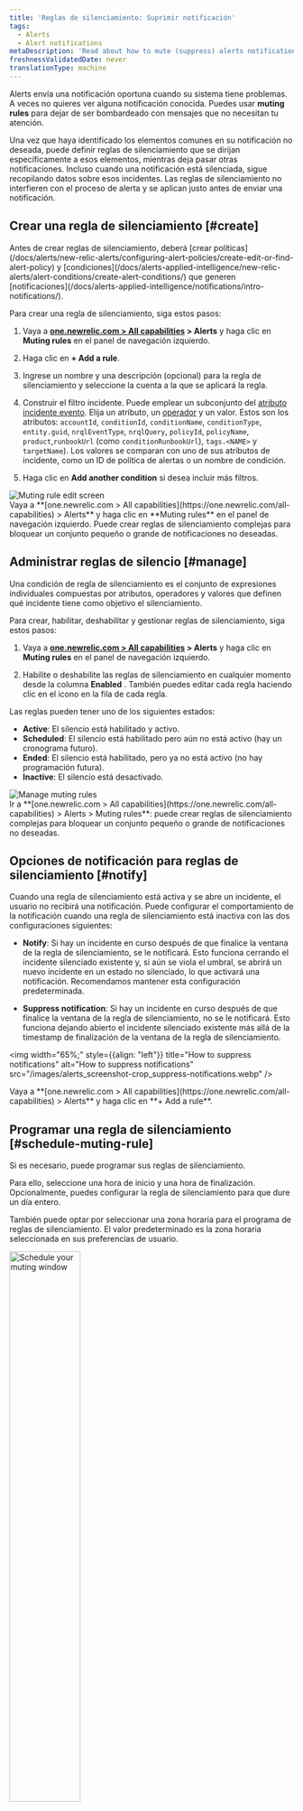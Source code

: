 ```yaml
---
title: 'Reglas de silenciamiento: Suprimir notificación'
tags:
  - Alerts
  - Alert notifications
metaDescription: 'Read about how to mute (suppress) alerts notifications during known system disruptions, such as maintenance windows and deployments.'
freshnessValidatedDate: never
translationType: machine
---
```


Alerts envía una notificación oportuna cuando su sistema tiene problemas. A veces no quieres ver alguna notificación conocida. Puedes usar <DNT>**muting rules**</DNT> para dejar de ser bombardeado con mensajes que no necesitan tu atención.

Una vez que haya identificado los elementos comunes en su notificación no deseada, puede definir reglas de silenciamiento que se dirijan específicamente a esos elementos, mientras deja pasar otras notificaciones. Incluso cuando una notificación está silenciada, <InlinePopover type="alerts" />sigue recopilando datos sobre esos incidentes. Las reglas de silenciamiento no interfieren con el proceso de alerta y se aplican justo antes de enviar una notificación.

## Crear una regla de silenciamiento [#create]

<Callout variant="important">
  Antes de crear reglas de silenciamiento, deberá [crear políticas](/docs/alerts/new-relic-alerts/configuring-alert-policies/create-edit-or-find-alert-policy) y [condiciones](/docs/alerts-applied-intelligence/new-relic-alerts/alert-conditions/create-alert-conditions/) que generen [notificaciones](/docs/alerts-applied-intelligence/notifications/intro-notifications/).
</Callout>

Para crear una regla de silenciamiento, siga estos pasos:

1. Vaya a <DNT>**[one.newrelic.com &gt; All capabilities](https://one.newrelic.com/all-capabilities) &gt; Alerts**</DNT> y haga clic en <DNT>**Muting rules**</DNT> en el panel de navegación izquierdo.

2. Haga clic en <DNT>**+ Add a rule**</DNT>.

3. Ingrese un nombre y una descripción (opcional) para la regla de silenciamiento y seleccione la cuenta a la que se aplicará la regla.

4. Construir el filtro incidente. Puede emplear un subconjunto del [atributo incidente evento](/docs/alerts/create-alert/condition-details/incident-event-attributes/). Elija un atributo, un [operador](#sub-conditions) y un valor. Estos son los atributos: `accountId`, `conditionId`, `conditionName`, `conditionType`, `entity.guid`, `nrqlEventType`, `nrqlQuery`, `policyId`, `policyName`, `product`,`runbookUrl` (como `conditionRunbookUrl`), `tags.<NAME>` y `targetName`). Los valores se comparan con uno de sus atributos de incidente, como un ID de política de alertas o un nombre de condición.

5. Haga clic en <DNT>**Add another condition**</DNT> si desea incluir más filtros.

<img title="Muting rule edit screen" alt="Muting rule edit screen" src="/images/alerts_screenshot-crop_violation-filter.webp" />

<figcaption>
  Vaya a <DNT>**[one.newrelic.com &gt; All capabilities](https://one.newrelic.com/all-capabilities) &gt; Alerts**</DNT> y haga clic en <DNT>**Muting rules**</DNT> en el panel de navegación izquierdo. Puede crear reglas de silenciamiento complejas para bloquear un conjunto pequeño o grande de notificaciones no deseadas.
</figcaption>

## Administrar reglas de silencio [#manage]

Una condición de regla de silenciamiento es el conjunto de expresiones individuales compuestas por atributos, operadores y valores que definen qué incidente tiene como objetivo el silenciamiento.

Para crear, habilitar, deshabilitar y gestionar reglas de silenciamiento, siga estos pasos:

1. Vaya a <DNT>**[one.newrelic.com &gt; All capabilities](https://one.newrelic.com/all-capabilities) &gt; Alerts**</DNT> y haga clic en <DNT>**Muting rules**</DNT> en el panel de navegación izquierdo.

2. Habilite o deshabilite las reglas de silenciamiento en cualquier momento desde la columna <DNT>**Enabled**</DNT> . También puedes editar cada regla haciendo clic en el <Icon name="fe-more-horizontal" /> icono en la fila de cada regla.

Las reglas pueden tener uno de los siguientes estados:

* <DNT>**Active**</DNT>: El silencio está habilitado y activo.
* <DNT>**Scheduled**</DNT>: El silencio está habilitado pero aún no está activo (hay un cronograma futuro).
* <DNT>**Ended**</DNT>: El silencio está habilitado, pero ya no está activo (no hay programación futura).
* <DNT>**Inactive**</DNT>: El silencio está desactivado.

<img title="Manage muting rules" alt="Manage muting rules" src="/images/alerts_screenshot-full_muting-rules.webp" />

<figcaption>
  Ir a <DNT>**[one.newrelic.com &gt; All capabilities](https://one.newrelic.com/all-capabilities) &gt; Alerts &gt; Muting rules**</DNT>: puede crear reglas de silenciamiento complejas para bloquear un conjunto pequeño o grande de notificaciones no deseadas.
</figcaption>

## Opciones de notificación para reglas de silenciamiento [#notify]

Cuando una regla de silenciamiento está activa y se abre un incidente, el usuario no recibirá una notificación. Puede configurar el comportamiento de la notificación cuando una regla de silenciamiento está inactiva con las dos configuraciones siguientes:

* <DNT>**Notify**</DNT>: Si hay un incidente en curso después de que finalice la ventana de la regla de silenciamiento, se le notificará. Esto funciona cerrando el incidente silenciado existente y, si aún se viola el umbral, se abrirá un nuevo incidente en un estado no silenciado, lo que activará una notificación. Recomendamos mantener esta configuración predeterminada.

* <DNT>**Suppress notification**</DNT>: Si hay un incidente en curso después de que finalice la ventana de la regla de silenciamiento, no se le notificará. Esto funciona dejando abierto el incidente silenciado existente más allá de la timestamp de finalización de la ventana de la regla de silenciamiento.

<img width="65%;" style={{align: "left"}} title="How to suppress notifications" alt="How to suppress notifications" src="/images/alerts_screenshot-crop_suppress-notifications.webp" />

<figcaption>
  Vaya a <DNT>**[one.newrelic.com &gt; All capabilities](https://one.newrelic.com/all-capabilities) &gt; Alerts**</DNT> y haga clic en <DNT>**+ Add a rule**</DNT>.
</figcaption>

## Programar una regla de silenciamiento [#schedule-muting-rule]

Si es necesario, puede programar sus reglas de silenciamiento.

Para ello, seleccione una hora de inicio y una hora de finalización. Opcionalmente, puedes configurar la regla de silenciamiento para que dure un día entero.

También puede optar por seleccionar una zona horaria para el programa de reglas de silenciamiento. El valor predeterminado es la zona horaria seleccionada en sus preferencias de usuario.

<img width="50%;" title="Schedule your muting window" alt="Schedule your muting window" src="/images/alerts_screenshot-crop_schedule-muting window.webp" />

<figcaption>
  Vaya a <DNT>**[one.newrelic.com &gt; All capabilities](https://one.newrelic.com/all-capabilities) &gt; Alerts**</DNT> y haga clic en <DNT>**Muting rules**</DNT> en el panel de navegación izquierdo. Consulta las opciones flexibles y poderosas que tienes para programar tus reglas de silenciamiento.
</figcaption>

Puede programar sus reglas de silenciamiento para que se repitan diariamente, semanalmente o mensualmente. Una regla de silenciamiento programada para repetirse semanalmente incluye la opción de seleccionar los días de la semana que se repetirán. Si no se selecciona ningún día, la recurrencia semanal se repetirá de forma predeterminada el día de la semana en el que está programado que comience la regla de silenciamiento.

<Callout variant="important">
  Las casillas de verificación del <DNT>**Repeat**</DNT> día de la semana anulan los campos de fecha <DNT>**Starts**</DNT> y <DNT>**Ends**</DNT> . Si establece una fecha de inicio y también elige un día de la semana, sus reglas de silenciamiento se aplicarán el primero de esos días después de la fecha de inicio.
</Callout>

También puede especificar cuándo desea que finalice la recurrencia seleccionando una fecha específica o una cierta cantidad de ocurrencias.

## Ver incidentes y problemas silenciados [#ui]

Al visualizar un problema abierto o cerrado, el incidente y los problemas se marcan como `Muted`. Las siguientes secciones muestran algunos de estos incidentes y problemas silenciados, y dónde puede encontrarlos.

<CollapserGroup>
  <Collapser id="clamshell-1" title="Un problema con un incidente crítico que ha sido silenciado">
    <img title="Alert incident lifecycle: Muting rule incidents" alt="Alert incident lifecycle: Muting rule incidents" src="/images/alerts_screenshot-crop_issue-critical-incident-muted.webp" />

    <figcaption>
      Vaya a <DNT>**[one.newrelic.com &gt; All capabilities](https://one.newrelic.com/all-capabilities) &gt; Alerts**</DNT> y haga clic en <DNT>**Issues &amp; Activity**</DNT> en el panel de navegación izquierdo. Haga clic en un problema silenciado.
    </figcaption>
  </Collapser>

  <Collapser id="clamshell-2" title="Una lista de incidentes, algunos de los cuales están silenciados.">
    Los incidentes y problemas están marcados con el <Icon name="fe-bell-off" /> icono en la columna <DNT>**Muted**</DNT> :

    <img title="Alert incident lifecycle: Muting rule incidents" alt="Alert incident lifecycle: Muting rule incidents" src="/images/alerts_screenshot-crop_incidents-muted-icon.webp" />

    <figcaption>
      Vaya a <DNT>**[one.newrelic.com &gt; All capabilities](https://one.newrelic.com/all-capabilities) &gt; Alerts**</DNT> y haga clic en <DNT>**Issues &amp; Activity**</DNT> en el panel de navegación izquierdo. A continuación, seleccione <DNT>**Incidents tab**</DNT>.
    </figcaption>
  </Collapser>
</CollapserGroup>

### Silenciar resultados facetados usando `tags.` [#facet-muting]

Para silenciar los resultados de la consulta facetada, utilice el atributo `tags.FACETED_ATTRIBUTE`, donde `FACETED_ATTRIBUTE` representa el atributo en el que ejecutó una consulta NRQL [`FACET` ](/docs/query-data/nrql-new-relic-query-language/getting-started/nrql-syntax-clauses-functions#sel-facet). Por ejemplo: si su condición de alerta NRQL incluye `FACET host` en su consulta, puede apuntar a ese `FACET` atributo usando `tags.host`.

La consulta de condición NRQL puede aceptar atributos de múltiples facetas. Si desea poder filtrar por atributo en su evento o serie de tiempo métrica que se han agregado, debe agregar esos atributos a su cláusula `FACET` de consulta NRQL; por ejemplo: `FACET host, region, cluster`.

Para ver un ejemplo del uso de `tags.`, consulte [Crear regla de silenciamiento](#create).

## Operadores de subcondiciones [#sub-conditions]

Estos son los operadores lógicos que puede utilizar para comparar atributos cuando agrega reglas de silenciamiento. Si eres nuevo en el mundo de las reglas de silenciamiento, consulta estos [ejemplos](/docs/alerts-applied-intelligence/new-relic-alerts/alert-notifications/muting-rules-suppress-notifications/#examples).

<Callout variant="tip">
  Todos los valores del operador de subcondición distinguen entre mayúsculas y minúsculas. Por ejemplo, si utiliza `policyName STARTS_WITH 'PROD'` un nombre de política que comience con &amp;quot;Prod&amp;quot; no se seleccionará.
</Callout>

* `EQUALS`: Donde el valor proporcionado es igual al valor del atributo del incidente.
* `DOES_NOT_EQUALS`: donde el valor proporcionado no es igual al valor del atributo del incidente.
* `IN`: donde el valor del atributo del incidente está presente en una lista de valores proporcionados (hasta 500).
* `NOT_IN`: donde el valor del atributo del incidente no está presente en una lista de valores proporcionados (hasta 500).
* `CONTAINS`: donde la cadena de valor proporcionada está presente en el valor del atributo del incidente.
* `DOES_NOT_CONTAINS`: donde la cadena de valor proporcionada no está presente en el valor del atributo del incidente.
* `ENDS_WITH`: donde el valor del atributo del incidente termina con la cadena de valor proporcionada.
* `NOT_ENDS_WITH`: donde el valor del atributo del incidente no termina con la cadena de valor proporcionada.
* `STARTS_WITH`: donde el valor del atributo del incidente comienza con la cadena de valor proporcionada.
* `DOES_NOT_STARTS_WITH`: donde el valor del atributo del incidente no comienza con la cadena de valor proporcionada.
* `IS_BLANK`: donde el valor del atributo del incidente está en blanco. Cadena nula, vacía, etc.
* `IS_NOT_BLANK`: Donde el valor del atributo del incidente no está en blanco. Cadena nula, vacía, etc.
* `IS_ANY`:Una condición con este operador silenciará todos los incidentes en la cuenta.

## Cómo funcionan las reglas de silenciamiento [#overview]

Las reglas de silenciamiento se aplican al final del ciclo de vida de la alerta predeterminada para suprimir o silenciar la notificación. No desactivan las políticas o condiciones existentes. Por ejemplo, puede silenciar la notificación durante interrupciones conocidas del sistema, como ventanas de mantenimiento y despliegue. Los incidentes de interrupción del sistema aún se identificarán, aunque las notificaciones de esos incidentes estén silenciadas.

Una regla de silenciamiento emplea un conjunto de condiciones que coinciden con el atributo en un [evento incidente](/docs/alerts-applied-intelligence/new-relic-alerts/advanced-alerts/understand-technical-concepts/incident-event-attributes). Las reglas de silenciamiento nos indican cómo:

* Identifique incidentes individuales después de su creación, pero antes de que se abra un problema.
* Anule su condición predeterminada para indicar que deben silenciar.

Actualmente, silenciar un incidente significa que se mantiene el ciclo de vida normal de alerta del incidente, excepto que un problema que contiene solo un incidente silenciado no enviará ninguna notificación.

Las reglas de silenciamiento están determinadas por el primer evento que activó una notificación dentro de un problema. Esto significa que si el primer evento de notificación se silenció debido a un estado silenciado, el resto del problema también se silenciará.

Las reglas de silenciamiento anulan incidentes específicos. No desactivan las políticas o condiciones existentes. Esto le permite silenciar incidentes de entidades específicas que pueden estar cubiertas por una póliza o condición que cubre una gran cantidad de entidades. Esto también evita que tenga que silenciar demasiado su monitoreo cuando realiza mantenimiento en un subconjunto de su sistema.

La siguiente tabla describe cómo el ciclo de vida del incidente de alerta se ve afectado por el incidente silenciado:

<table>
  <thead>
    <tr>
      <th>
        SI
      </th>

      <th>
        ENTONCES
      </th>
    </tr>
  </thead>

  <tbody>
    <tr>
      <td colSpan={3} style={{ backgroundColor: "rgb(238, 238, 238)" }}>
        <DNT>Event</DNT>: El problema está activado
      </td>
    </tr>

    <tr>
      <td>
        Un problema se activa debido a un incidente que no está silenciado
      </td>

      <td>
        Se enviará una notificación sobre este problema.
      </td>
    </tr>

    <tr>
      <td>
        Se activa un problema debido a un incidente que está silenciado
      </td>

      <td>
        La notificación para este problema no será enviada (silenciada).
      </td>
    </tr>
  </tbody>
</table>

### Comportamiento de silenciamiento con flujo de trabajo [#workflow-behavior]

Un incidente activado tiene una proporción de 1:1 con un problema, por lo que si se silencia un incidente, el problema correspondiente también se silenciará. El flujo de trabajo se desencadena por cuestiones que pueden tener uno o más incidentes, por lo que podría darse un escenario de incidentes silenciados y no silenciados combinados.

Cada problema tiene uno de los siguientes estados de silenciamiento:

* <DNT>**Fully muted (`FULLY_MUTED`)**</DNT>: un problema tiene todos sus incidentes abiertos silenciados (valor predeterminado).
* <DNT>**Partially muted (`PARTIALLY_MUTED`)**</DNT>: un problema que tiene al menos un incidente abierto silenciado y un incidente abierto que no está silenciado.
* <DNT>**Not muted (`NOT_MUTED`)**</DNT>: un tema que no tiene un incidente silenciado abierto.

Para obtener una guía paso a paso sobre cómo configurar su flujo de trabajo, consulte una demostración de ejemplo a continuación (aprox. 2:17 minutos):

<Video type="wistia" id="3nf3q2supe" />

### Comportamiento de silenciamiento con NerdGraph [#manage-with-nerdgraph]

En [NerdGraph](/docs/apis/nerdgraph/get-started/introduction-new-relic-nerdgraph), puede utilizar las siguientes consultas y mutaciones con sus reglas de silenciamiento. Puede ver el esquema con más detalle en [API Explorer](/docs/apis/nerdgraph/get-started/introduction-new-relic-nerdgraph#explorer).

* `actor.account.alerts.mutingRule`:Obtener una regla de silenciamiento por ID.
* `actor.account.alerts.mutingRules`: obtiene una lista de reglas de silenciamiento para una cuenta.
* `alertsMutingRuleCreate`: cree una regla de silencio para una cuenta.
* `alertsMutingRuleUpdate`:Actualizar una regla de silenciamiento por ID y ID de cuenta.

Puede encontrar algunos ejemplos de consultas y mutaciones en [esta página](#examples).

Una regla de silenciamiento tiene los siguientes campos y componentes:

<table>
  <thead>
    <tr>
      <th style={{ width: "200px" }}>
        Regla de silenciamiento
      </th>

      <th>
        Campos y componentes
      </th>
    </tr>
  </thead>

  <tbody>
    <tr>
      <td>
        `accountId`
      </td>

      <td>
        El ID de cuenta de la regla de silenciamiento. Una regla de silenciamiento solo afectará los incidentes que ocurran en una sola cuenta. Para silenciar incidentes en varias cuentas, deberá crear una regla de silenciamiento para cada cuenta por separado.
      </td>
    </tr>

    <tr>
      <td>
        `actionOnMutingRuleWindowEnded`
      </td>

      <td>
        El comportamiento esperado al final de la ventana de la regla de silenciamiento. Valores válidos de `CLOSE_ISSUES_ON_INACTIVE` o `DO_NOTHING`. Si se selecciona `CLOSE_ISSUES_ON_INACTIVE` , todos los problemas en curso se cerrarán y se volverán a abrir (con notificación) si el incidente continúa.
      </td>
    </tr>

    <tr>
      <td>
        `condition`
      </td>

      <td>
        El conjunto de expresiones individuales que definen qué incidente apuntar. Una condición de regla de silenciamiento incluye:

        * `operator`: El operador booleano `AND` o `OR` que define cómo combinar el conjunto de condiciones.

        * `conditions`: El conjunto de expresiones individuales (subcondiciones) que tienen como objetivo atributo dentro de un incidente. Estos se evalúan juntos según el `operator`. Puede tener un máximo de 20 subcondiciones para una sola regla de silenciamiento.

          Una subcondición incluye:

          * `attribute`: Un único atributo dentro de un incidente. Vaya aquí para obtener una lista de [atributos de eventos de incidentes](/docs/alerts-applied-intelligence/new-relic-alerts/advanced-alerts/understand-technical-concepts/incident-event-attributes).

          * `operator`: la función de comparación utilizada para comparar el atributo de incidente seleccionado con los valores de la condición. Vaya aquí para obtener una lista de [operadores de subcondiciones](#sub-conditions).

          * `values`: una matriz de valores de cadena para comparar con el atributo de incidente seleccionado. Cuando las reglas de silenciamiento evalúan una condición, si es necesario, los valores se extraerán de las cadenas. Puede utilizar un máximo de 500 valores cuando utilice un operador que admita la comparación con varios valores, como `IN`.
      </td>
    </tr>

    <tr>
      <td>
        `createdAt`
      </td>

      <td>
        La timestamp en la que se creó la regla de silenciamiento (UTC).
      </td>
    </tr>

    <tr>
      <td>
        `createdBy`
      </td>

      <td>
        El ID de usuario de la persona que creó la regla de silenciamiento.
      </td>
    </tr>

    <tr>
      <td>
        `description`
      </td>

      <td>
        Este es un campo de texto opcional que describe la regla de silenciamiento. Es una forma útil de proporcionar más contexto para su regla de silenciamiento. Estos datos sólo se utilizan con fines de visualización de gestión.
      </td>
    </tr>

    <tr>
      <td>
        `enabled`
      </td>

      <td>
        Activa o desactiva la regla de silencio (booleana). Habilite y deshabilite sus reglas de silencio manualmente.
      </td>
    </tr>

    <tr>
      <td>
        `id`
      </td>

      <td>
        El identificador único de la regla de silenciamiento.
      </td>
    </tr>

    <tr>
      <td>
        `mutingRuleLifecycleEventPublishedAt`
      </td>

      <td>
        Una marca de fecha y hora que representa la última vez que se aplicó el comportamiento de finalización de la ventana de la regla de silenciamiento.
      </td>
    </tr>

    <tr>
      <td>
        `name` (Requerido)
      </td>

      <td>
        Un campo de texto para el nombre fácil de usar de la regla de silenciamiento. Esto se utiliza al enumerar o hacer referencia a una regla. No requerimos que el nombre sea único, pero se recomienda.
      </td>
    </tr>

    <tr>
      <td>
        `schedule`
      </td>

      <td>
        La ventana de tiempo en la que `MutingRule` silencia activamente el incidente.

        * `startTime`: La marca de fecha y hora que representa cuándo comienza la regla de silenciamiento. Está en formato ISO 8601 local sin desplazamiento. Ejemplo: `2020-07-08T14:30:00`
        * `endTime`: La marca de fecha y hora que representa cuándo finaliza la regla de silenciamiento. Está en formato ISO 8601 local sin desplazamiento. Ejemplo: `2020-07-15T14:30:00`
        * `timeZone`: La zona horaria que se aplica al programa de reglas de silenciamiento. Ejemplo: `America/Los_Angeles`. Consulte [la lista de Wikipedia de zonas horarias de la base de datos tz](https://en.wikipedia.org/wiki/List_of_tz_database_time_zones).
        * `repeat`: La frecuencia con la que se repite el programa de reglas de silenciamiento. Si no se repite, utilice nulo. Las opciones son `DAILY`, `WEEKLY`, `MONTHLY`.
        * `endRepeat`: La marca de fecha y hora en la que la programación de la regla de silenciamiento deja de repetirse. Está en formato ISO 8601 local sin desplazamiento. Ejemplo: `2020-07-10T15:00:00`. Nota: Se debe utilizar `endRepeat` o `repeatCount` para finalizar una programación de reglas de silenciamiento. Ambos campos no deben proporcionarse juntos.
        * `repeatCount`: El número de veces que se repite la programación de la regla de silenciamiento. Esto incluye el cronograma original. Por ejemplo, un `repeatCount` de 2 se repetirá una vez. Un `repeatCount` de 3 se repetirá dos veces. Nota: Se pueden utilizar `repeatCount` o `endRepeat` para finalizar un programa de reglas de silenciamiento. No proporcione ambos campos juntos.
        * `weeklyRepeatDays`: Los días de la semana en los que debe repetirse una regla de silenciamiento cuando el campo de repetición está establecido en `WEEKLY`. Ejemplo `['MONDAY', 'WEDNESDAY']`.
      </td>
    </tr>

    <tr>
      <td>
        `updatedAt`
      </td>

      <td>
        La timestamp de la última modificación de la regla de silenciamiento (UTC).
      </td>
    </tr>

    <tr>
      <td>
        `updatedBy`
      </td>

      <td>
        El ID de usuario de la persona que modificó por última vez la regla de silenciamiento.
      </td>
    </tr>
  </tbody>
</table>

#### Ejemplos de silenciamiento [#examples]

Para obtener más información sobre cómo realizar solicitudes a NerdGraph, consulte la [documentación de NerdGraph](/docs/apis/nerdgraph/get-started/introduction-new-relic-nerdgraph), incluidos [los tutoriales de GraphQL](/docs/apis/graphql-api/tutorials).

<CollapserGroup>
  <Collapser id="fetch-list" title="Obtener reglas de silenciamiento para la cuenta">
    Para recuperar la lista de reglas de silenciamiento (con nombre y condición) para una cuenta:

    ```graphql
    {
      actor {
        account(id: YOUR_ACCOUNT_ID) {
          alerts {
            mutingRules {
              name
              condition {
                operator
                conditions {
                  attribute
                  operator
                  values
                }
              }
            }
          }
        }
      }
    }
    ```
  </Collapser>

  <Collapser id="create-rule" title="Crear regla de silenciamiento">
    Para crear una regla de silenciamiento y devolver el `id` de la regla de silenciamiento para el incidente de silenciamiento de las condiciones NRQL donde la faceta del host es `host-1`:

    ```graphql
    mutation {
      alertsMutingRuleCreate(
        accountId: YOUR_ACCOUNT_ID
        rule: {
          name: "host-1 mute rule"
          description: "Mute host-1 incidents"
          enabled: true
          condition: {
            operator: AND
            conditions: [{ 
              attribute: "tags.host", 
              operator: EQUALS, 
              values: ["host-1"] 
            }]
          }
        }
      ) {
        id
      }
    }
    ```
  </Collapser>

  <Collapser id="rule-product" title="Crear regla de silenciamiento para hosts o productos específicos">
    Para crear una regla de silenciamiento y devolver el `id` de la regla de silenciamiento para silenciar incidentes de condiciones de infraestructura donde el host objetivo es `host-1` o el incidente fue de Sintético o <InlinePopover type="mobile" />:

    ```graphql
    mutation {
      alertsMutingRuleCreate(accountId: YOUR_ACCOUNT_ID, rule: {
        name: "host-1 and synthetics/mobile mute rule",
        description: "Mute host-1 and synthetics/mobile incidents",
        enabled: true,
        condition: {
          operator: OR,
          conditions: [
            {
              attribute: "targetName",
              operator: EQUALS,
              values: ["host-1"]
            },
            {
              attribute: "product",
              operator: IN,
              values: ["SYNTHETICS", "MOBILE"]
            }
          ]
        }
      }) {
        id
      }
    }
    ```
  </Collapser>

  <Collapser id="rule-product" title="Cree una regla de silenciamiento con un horario recurrente">
    Para crear una regla de silenciamiento programada para repetirse con estos criterios:

    * Semanalmente los martes y viernes

    * Finaliza el 31/01/2021

    * Devuelve el `schedule` de la regla de silenciamiento y `id`

      ```graphql
      mutation {
        alertsMutingRuleCreate(
          accountId: YOUR_ACCOUNT_ID,
          rule: {
            condition: {
              conditions: {
                attribute: "conditionName", 
                operator: ANY, 
                values: "This is a condition"
              }, 
              operator: AND
            }, 
            enabled: true, 
            name: "Recur Weekly", 
            schedule: {
              startTime: "2020-12-01T12:00:00", 
              endTime: "2020-12-01T14:00:00", 
              timeZone: "America/Los_Angeles",
              repeat: WEEKLY,
              endRepeat: "2021-01-31T12:00:00", 
              weeklyRepeatDays: [TUESDAY, FRIDAY]
            }
          }
        ) {
          id
          schedule {
            endTime
            startTime
            timeZone
            repeat
            repeatCount
            endRepeat
            weeklyRepeatDays
            nextStartTime
            nextEndTime
          }
        }
      }
      ```
  </Collapser>

  <Collapser id="rename" title="Cambiar el nombre y desactivar la regla de silencio">
    Para cambiar el nombre y desactivar una regla de silenciamiento y devolver su nuevo nombre:

    ```graphql
    mutation {
      alertsMutingRuleUpdate(accountId: YOUR_ACCOUNT_ID, id: MUTING_RULE_ID, rule: {
        name: "updated name",
        enabled: false
      }) {
        name
      }
    }
    ```
  </Collapser>

  <Collapser id="delete-rule" title="Eliminar regla de silencio">
    Para eliminar una regla de silenciamiento:

    ```graphql
    mutation {
     alertsMutingRuleDelete(accountId: YOUR_ACCOUNT_ID, id: MUTING_RULE_ID) {
        id
      }
    }
    ```
  </Collapser>
</CollapserGroup>